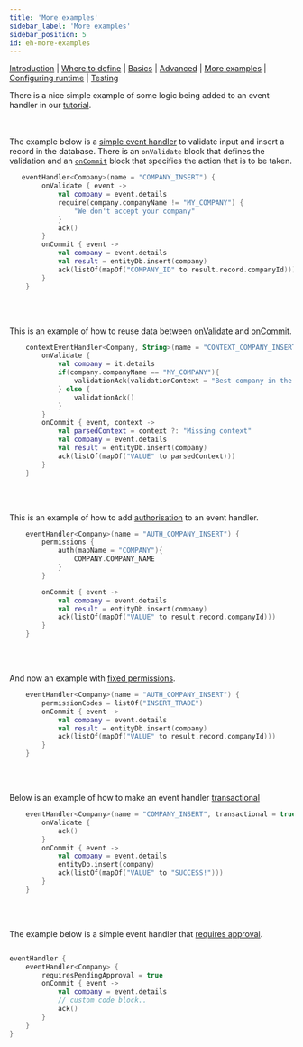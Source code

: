 ```yaml
---
title: 'More examples'
sidebar_label: 'More examples'
sidebar_position: 5
id: eh-more-examples
---
```


[Introduction](/creating-applications/defining-your-application/business-logic/event-handlers/event-handlers/)  | [Where to define](/creating-applications/defining-your-application/business-logic/event-handlers/event-handler-define/) | [Basics](/creating-applications/defining-your-application/business-logic/event-handlers/eh-technical-details/) |  [Advanced](/creating-applications/defining-your-application/business-logic/event-handlers/eh-advanced-technical-details/) | [More examples](/creating-applications/defining-your-application/business-logic/event-handlers/eh-more-examples/) | [Configuring runtime](/creating-applications/defining-your-application/business-logic/event-handlers/eh-configuring-runtime/) | [Testing](/creating-applications/defining-your-application/business-logic/event-handlers/eh-testing/)



There is a nice simple example of some logic being added to an event handler in our [tutorial](/tutorials/building-an-application/add-event-handler/).
&nbsp;  
&nbsp;  
&nbsp;  

The example below is a [simple event handler](/creating-applications/defining-your-application/business-logic/event-handlers/eh-technical-details/#onvalidate) 
to validate input and insert a record in the database. There is an `onValidate` block that defines the validation and an [`onCommit`](/creating-applications/defining-your-application/business-logic/event-handlers/eh-technical-details/#oncommit) block that specifies the action that is to be taken.
```kotlin
   eventHandler<Company>(name = "COMPANY_INSERT") {
        onValidate { event ->
            val company = event.details
            require(company.companyName != "MY_COMPANY") {
                "We don't accept your company"
            }
            ack()
        }
        onCommit { event ->
            val company = event.details
            val result = entityDb.insert(company)
            ack(listOf(mapOf("COMPANY_ID" to result.record.companyId)))
        }
    }
```
&nbsp;  
&nbsp;  

This is an example of how to reuse data between 
[onValidate](/creating-applications/defining-your-application/business-logic/event-handlers/eh-technical-details/#onvalidate) 
and [onCommit](/creating-applications/defining-your-application/business-logic/event-handlers/eh-technical-details/#oncommit).
```kotlin
    contextEventHandler<Company, String>(name = "CONTEXT_COMPANY_INSERT") {
        onValidate {
            val company = it.details
            if(company.companyName == "MY_COMPANY"){
                validationAck(validationContext = "Best company in the world")
            } else {
                validationAck()
            }
        }
        onCommit { event, context ->
            val parsedContext = context ?: "Missing context"
            val company = event.details
            val result = entityDb.insert(company)
            ack(listOf(mapOf("VALUE" to parsedContext)))
        }
    }
```
&nbsp;  
&nbsp;  

This is an example of how to add [authorisation](/creating-applications/defining-your-application/business-logic/event-handlers/eh-technical-details/#permissions-and-permissioncodes)
to an event handler.
```kotlin
    eventHandler<Company>(name = "AUTH_COMPANY_INSERT") {
        permissions {
            auth(mapName = "COMPANY"){
                COMPANY.COMPANY_NAME
            }
        }

        onCommit { event ->
            val company = event.details
            val result = entityDb.insert(company)
            ack(listOf(mapOf("VALUE" to result.record.companyId)))
        }
    }
```
&nbsp;  
&nbsp;  

And now an example with [fixed permissions](/creating-applications/defining-your-application/business-logic/event-handlers/eh-technical-details/#permissions-and-permissioncodes).
```kotlin
    eventHandler<Company>(name = "AUTH_COMPANY_INSERT") {
        permissionCodes = listOf("INSERT_TRADE")
        onCommit { event ->
            val company = event.details
            val result = entityDb.insert(company)
            ack(listOf(mapOf("VALUE" to result.record.companyId)))
        }
    }
```
&nbsp;  
&nbsp;  

Below is an example of how to make an event handler [transactional](/creating-applications/defining-your-application/business-logic/event-handlers/eh-advanced-technical-details/#acid-guaranteed)
```kotlin
    eventHandler<Company>(name = "COMPANY_INSERT", transactional = true) {
        onValidate {
            ack()
        }
        onCommit { event ->
            val company = event.details
            entityDb.insert(company)
            ack(listOf(mapOf("VALUE" to "SUCCESS!")))
        }
    }
```
&nbsp;  
&nbsp;  

The example below is a simple event handler that [requires approval](/creating-applications/defining-your-application/business-logic/event-handlers/eh-advanced-technical-details/#pending-approvals).
```kotlin

eventHandler {
    eventHandler<Company> {
        requiresPendingApproval = true
        onCommit { event ->
            val company = event.details
            // custom code block..
            ack()
        }
    }
}
```
